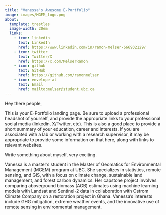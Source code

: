 ```yaml
---
title: "Vanessa's Awesome E-Portfolio"
image: images/MGEM_logo.png
about:
  template: trestles
  image-width: 20em
  links: 
    - icon: linkedin
      text: LinkedIn
      href: https://www.linkedin.com/in/ramon-melser-666932129/
    - icon: twitter
      text: Twitter/X
      href: https://x.com/MelserRamon
    - icon: github
      text: GitHub
      href: https://github.com/ramonmelser
    - icon: envelope-at
      text: Email
      href: mailto:melser@student.ubc.ca
---
```


Hey there people,

This is your E-Portfolio landing page. Be sure to upload a professional headshot of yourself, and provide the appropriate links to your professional social media (linkedin, X/Twitter, etc). This is also a good place to provide a short summary of your education, career and interests. If you are associated with a lab or working with a research supervisor, it may be appropriate to provide some information on that here, along with links to relevant websites.

Write something about myself, very exciting.

Vanessa is a master's student in the Master of Geomatics for Environmental Management (MGEM) program at UBC. She specializes in statistics, remote sensing, and GIS, with a focus on climate change, sustainable land management, and forest carbon dynamics. Her capstone project involves comparing aboveground biomass (AGB) estimates using machine learning models with Landsat and Sentinel-2 data in collaboration with Ostrom Climate Company on a restoration project in Ghana. Vanessa's interests include GHG mitigation, extreme weather events, and the innovative use of remote sensing in environmental management.
